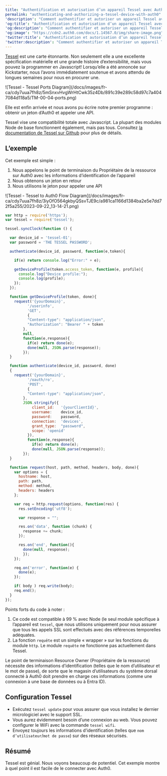 ```yaml
---
title: "Authentification et autorisation d’un appareil Tessel avec Auth0"
permalink: "authenticating-and-authorizing-a-tessel-device-with-auth0"
'description': "Comment authentifier et autoriser un appareil Tessel avec Auth0."
'og:title': "Authentification et autorisation d’un appareil Tessel avec Auth0"
'og:description': "Comment authentifier et autoriser un appareil Tessel avec Auth0."
'og:image': "https://cdn2.auth0.com/docs/1.14567.0/img/share-image.png"
'twitter:title': "Authentification et autorisation d’un appareil Tessel avec Auth0"
'twitter:description': "Comment authentifier et autoriser un appareil Tessel avec Auth0."
---
```


[Tessel](https://tessel.io) est une carte étonnante. Non seulement elle a une excellente spécification matérielle et une grande histoire d’extensibilité, mais vous pouvez la programmer en Javascript! Lorsqu’elle a été annoncée sur Kickstarter, nous l’avons immédiatement soutenue et avons attendu de longues semaines pour nous en procurer une.

<Frame>![Tessel - Tessel Ports Diagram](/docs/images/fr-ca/cdy7uua7fh8z/5mSnxvHvgWrHtCwk35z4Db/891c39e289c58d97c7a4047084d118a5/TM-00-04-ports.png)</Frame>

Elle est enfin arrivée et nous avons pu écrire notre premier programme : obtenir un jeton d’Auth0 et appeler une API.

Tessel vise une compatibilité totale avec Javascript. La plupart des modules Node de base fonctionnent également, mais pas tous. Consultez [la documentation de Tessel sur Github](https://github.com/tessel/docs/blob/master/compatibility.md) pour plus de détails.

## L’exemple

Cet exemple est simple :

1. Nous appelons le point de terminaison du Propriétaire de la ressource sur Auth0 avec les informations d’identification de l’appareil
2. Nous obtenons un jeton en retour
3. Nous utilisons le jeton pour appeler une API

<Frame>![Tessel - Tessel to Auth0 Flow Diagram](/docs/images/fr-ca/cdy7uua7fh8z/3iyOfO564gkbyQSsvTJE9c/a981ca1166d1384ba2e5e7dd72f5a255/2023-09-22_13-14-21.png)</Frame>

```javascript lines
var http = require('https');
var tessel = require('tessel');

tessel.syncClock(function () {

  var device_id = 'tessel-01';
  var password = 'THE TESSEL PASSWORD';

  authenticate(device_id, password, function(e,token){

    if(e) return console.log("Error:" + e);

    getDeviceProfile(token.access_token, function(e, profile){
      console.log("Device profile:");
      console.log(profile);
    });
  });

  function getDeviceProfile(token, done){
    request('{yourDomain}',
          '/userinfo',
          'GET',
          {
          "Content-type": "application/json",
          "Authorization": "Bearer " + token
        },
        null,
        function(e,response){
          if(e) return done(e);
          done(null, JSON.parse(response));
        });
  }

  function authenticate(device_id, password, done)
  {
    request('{yourDomain}',
          '/oauth/ro',
          'POST',
          {
          "Content-type": "application/json",
        },
        JSON.stringify({
            client_id:   '{yourClientId}',
            username:    device_id,
            password:    password,
            connection:  'devices',
            grant_type:  "password",
            scope: 'openid'
          }),
          function(e,response){
            if(e) return done(e);
            done(null, JSON.parse(response));
        });
  }

  function request(host, path, method, headers, body, done){
    var options = {
      hostname: host,
      path: path,
      method: method,
      headers: headers
    };

    var req = http.request(options, function(res) {
      res.setEncoding('utf8');

      var response = "";

      res.on('data', function (chunk) {
        response += chunk;
      });

      res.on('end', function(){
        done(null, response);
        });
    });

    req.on('error', function(e) {
      done(e);
    });

    if( body ) req.write(body);
    req.end();
  }
});
```

Points forts du code à noter :

1. Ce code est compatible à 99 % avec Node (le seul module spécifique à l’appareil est `tessel`, que nous utilisons uniquement pour nous assurer que tous les appels SSL sont effectués avec des références temporelles adéquates.
2. La fonction `requête` est un simple « wrapper » sur les fonctions du module `http`. Le module `requête` ne fonctionne pas actuellement dans Tessel.

Le point de terminaison <Tooltip href="/docs/docs/fr-ca/glossary?term=resource-owner" tip="Propriétaire de ressources
Entité (telle qu’un utilisateur ou une application) capable d’accorder l’accès à une ressource protégée." cta="Voir le glossaire">Resource Owner</Tooltip> (Propriétaire de la ressource) nécessite des informations d’identification (telles que le nom d’utilisateur et le mot de passe), de sorte que le magasin d’utilisateurs du système dorsal connecté à Auth0 doit prendre en charge ces informations (comme une connexion à une base de données ou à Entra ID).

## Configuration Tessel

* Exécutez `tessel update` pour vous assurer que vous installez le dernier micrologiciel avec le support SSL.
* Vous aurez évidemment besoin d’une connexion au web. Vous pouvez configurer le WiFi avec la commande `tessel wifi`.
* Envoyez toujours les informations d’identification (telles que `nom d’utilisateur`/`mot de passe`) sur des réseaux sécurisés.

## Résumé

Tessel est génial. Nous voyons beaucoup de potentiel. Cet exemple montre à quel point il est facile de le connecter avec Auth0.